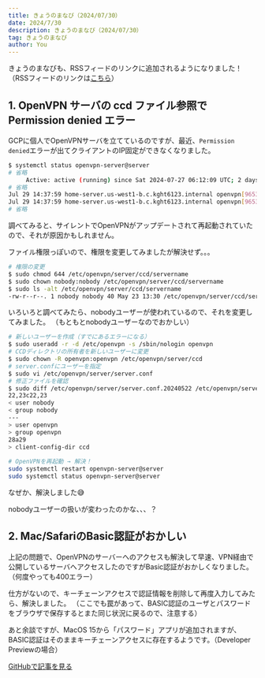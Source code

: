 ```yaml
---
title: きょうのまなび（2024/07/30）
date: 2024/7/30
description: きょうのまなび（2024/07/30）
tag: きょうのまなび
author: You
---
```


きょうのまなびも、RSSフィードのリンクに追加されるようになりました！
（RSSフィードのリンクは[こちら](/feed.xml)）

## 1. OpenVPN サーバの ccd ファイル参照で Permission denied エラー

GCPに個人でOpenVPNサーバを立てているのですが、最近、`Permission denied`エラーが出てクライアントのIP固定ができなくなりました。

```sh
$ systemctl status openvpn-server@server
# 省略
     Active: active (running) since Sat 2024-07-27 06:12:09 UTC; 2 days ago
# 省略
Jul 29 14:37:59 home-server.us-west1-b.c.kght6123.internal openvpn[965387]: homeserver/124.100.25.134:64518 Could not access file 'ccd/servername': Permission denied (errno=13)
Jul 29 14:37:59 home-server.us-west1-b.c.kght6123.internal openvpn[965387]: homeserver/124.100.25.134:64518 Could not access file 'ccd/DEFAULT': Permission denied (errno=13)
# 省略
```

調べてみると、サイレントでOpenVPNがアップデートされて再起動されていたので、それが原因かもしれません。

ファイル権限っぽいので、権限を変更してみましたが解決せず。。。

```sh
# 権限の変更
$ sudo chmod 644 /etc/openvpn/server/ccd/servername
$ sudo chown nobody:nobody /etc/openvpn/server/ccd/servername
$ sudo ls -alt /etc/openvpn/server/ccd/servername
-rw-r--r--. 1 nobody nobody 40 May 23 13:30 /etc/openvpn/server/ccd/servername
```

いろいろと調べてみたら、nobodyユーザーが使われているので、それを変更してみました。
（もともとnobodyユーザーなのでおかしい）

```sh
# 新しいユーザーを作成（すでにあるエラーになる）
$ sudo useradd -r -d /etc/openvpn -s /sbin/nologin openvpn
# CCDディレクトリの所有者を新しいユーザーに変更
$ sudo chown -R openvpn:openvpn /etc/openvpn/server/ccd
# server.confにユーザーを指定
$ sudo vi /etc/openvpn/server/server.conf
# 修正ファイルを確認
$ sudo diff /etc/openvpn/server/server.conf.20240522 /etc/openvpn/server/server.conf
22,23c22,23
< user nobody
< group nobody
---
> user openvpn
> group openvpn
28a29
> client-config-dir ccd
 
# OpenVPNを再起動 → 解決！
sudo systemctl restart openvpn-server@server
sudo systemctl status openvpn-server@server
```

なぜか、解決しました😅

nobodyユーザーの扱いが変わったのかな、、、？

## 2. Mac/SafariのBasic認証がおかしい

上記の問題で、OpenVPNのサーバーへのアクセスも解決して早速、VPN経由で公開しているサーバへアクセスしたのですがBasic認証がおかしくなりました。（何度やっても400エラー）

仕方がないので、キーチェーンアクセスで認証情報を削除して再度入力してみたら、解決しました。
（ここでも罠があって、BASIC認証のユーザとパスワードをブラウザで保存するとまた同じ状況に戻るので、注意する）

あと余談ですが、MacOS 15から「パスワード」アプリが追加されますが、
BASIC認証はそのままキーチェーンアクセスに存在するようです。（Developer Previewの場合）

[GitHubで記事を見る](https://github.com/kght6123/kght6123.page-v2/blob/main/pages/posts/todays-lesson/20240729.mdx)
